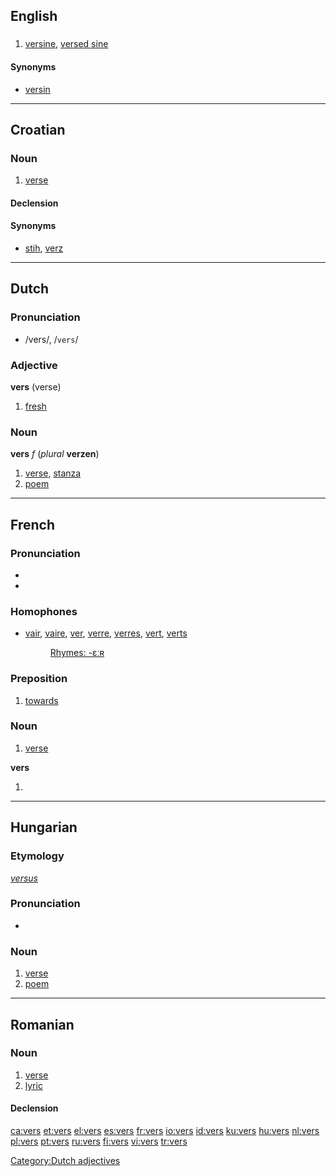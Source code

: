 {{see|verš}}
==English==

==={{abbreviation}}===
{{infl|en|abbreviation}}

# {{trigonometry}} [[versine]], [[versed sine]]

====Synonyms====
* [[versin]]

----

==Croatian==

===Noun===
{{hr-noun|g=m|versi}}

# {{archaic|lang=hr}} [[verse]]

====Declension====
{{hr-decl-noun-a-in}}

====Synonyms====
* [[stih]], [[verz]]

----

==Dutch==

===Pronunciation===
* /vers/, /<tt>vers</tt>/

===Adjective===
'''vers''' (verse)

# [[fresh]]

===Noun===
'''vers''' ''f'' (''plural'' '''verzen''')

# [[verse]], [[stanza]]
# [[poem]]

[[Category:Dutch adjectives]]

----

==French==

===Pronunciation===
* {{IPA | /vɛːʁ/}}
* {{SAMPA | /vE:R/}}

===Homophones===
* [[vair]], [[vaire]], [[ver]], [[verre]], [[verres]], [[vert]], [[verts]]
*: [[Rhymes:French:-εːʀ|Rhymes: -εːʀ]]

===Preposition===
{{infl|fr|preposition}}

# [[towards]]

===Noun===
{{fr-noun|m| plural=vers}}

# [[verse]]

'''vers''' {{mp}}

# {{plural of | ver#French | ver|lang=French}}

----

==Hungarian==

===Etymology===
{{L.|hu}} ''[[versus]]''

===Pronunciation===
*{{IPA|/ˈvɛrʃ/|lang=hu}}

===Noun===
{{infl|hu|noun}}

# [[verse]]
# [[poem]]

----

==Romanian==

===Noun===
{{ro-noun|gend=n|pl=versuri}}

# [[verse]]
# [[lyric]]

====Declension====
{{ro-noun-n-uri}}

[[ca:vers]]
[[et:vers]]
[[el:vers]]
[[es:vers]]
[[fr:vers]]
[[io:vers]]
[[id:vers]]
[[ku:vers]]
[[hu:vers]]
[[nl:vers]]
[[pl:vers]]
[[pt:vers]]
[[ru:vers]]
[[fi:vers]]
[[vi:vers]]
[[tr:vers]]